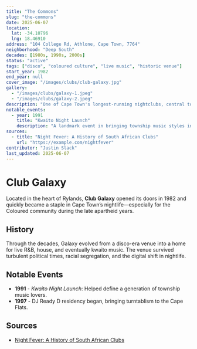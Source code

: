 ```yaml
---
title: "The Commons"
slug: "the-commons"
date: 2025-06-07
location: 
  lat: -34.10796
  lng: 18.46910
address: "104 College Rd, Athlone, Cape Town, 7764"
neighborhood: "Deep South"
decades: [1980s, 1990s, 2000s]
status: "active"
tags: ["disco", "coloured culture", "live music", "historic venue"]
start_year: 1982
end_year: null
cover_image: "/images/clubs/club-galaxy.jpg"
gallery:
  - "/images/clubs/galaxy-1.jpeg"
  - "/images/clubs/galaxy-2.jpeg"
description: "One of Cape Town's longest-running nightclubs, central to the Coloured community's nightlife in the 1980s and 1990s."
notable_events:
  - year: 1991
    title: "Kwaito Night Launch"
    description: "A landmark event in bringing township music styles into the mainstream."
sources:
  - title: "Night Fever: A History of South African Clubs"
    url: "https://example.com/nightfever"
contributor: "Justin Slack"
last_updated: 2025-06-07
---
```



# Club Galaxy

Located in the heart of Rylands, **Club Galaxy** opened its doors in 1982 and quickly became a staple in Cape Town’s nightlife—especially for the Coloured community during the late apartheid years.

## History

Through the decades, Galaxy evolved from a disco-era venue into a home for live R&B, house, and eventually kwaito music. The venue survived turbulent political times, racial segregation, and the digital shift in nightlife.

## Notable Events

- **1991** - *Kwaito Night Launch*: Helped define a generation of township music lovers.
- **1997** - DJ Ready D residency began, bringing turntablism to the Cape Flats.



## Sources

- [Night Fever: A History of South African Clubs](https://example.com/nightfever)


